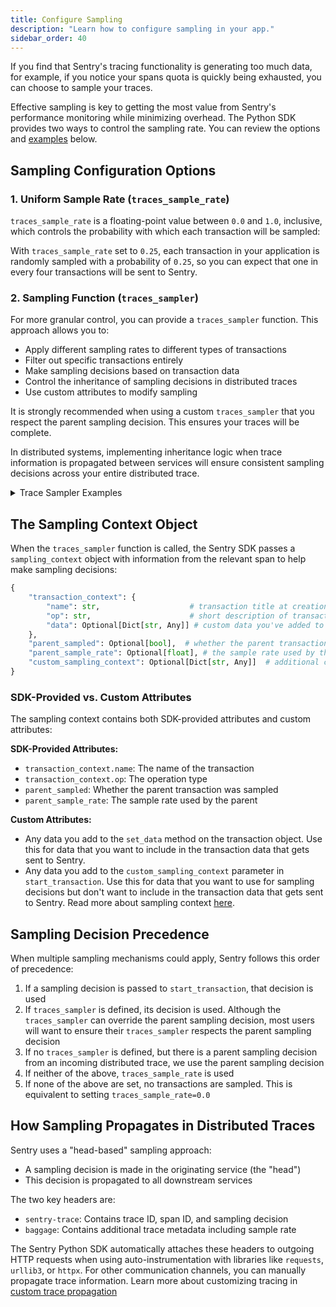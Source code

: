 ```yaml
---
title: Configure Sampling
description: "Learn how to configure sampling in your app."
sidebar_order: 40
---
```


If you find that Sentry's tracing functionality is generating too much data, for example, if you notice your spans quota is quickly being exhausted, you can choose to sample your traces.

Effective sampling is key to getting the most value from Sentry's performance monitoring while minimizing overhead. The Python SDK provides two ways to control the sampling rate. You can review the options and [examples](#trace-sampler-examples) below.

## Sampling Configuration Options

### 1. Uniform Sample Rate (`traces_sample_rate`)

`traces_sample_rate` is a floating-point value between `0.0` and `1.0`, inclusive, which controls the probability with which each transaction will be sampled:

<PlatformContent includePath="/performance/traces-sample-rate" />

With `traces_sample_rate` set to `0.25`, each transaction in your application is randomly sampled with a probability of `0.25`, so you can expect that one in every four transactions will be sent to Sentry. 

### 2. Sampling Function (`traces_sampler`)

For more granular control, you can provide a `traces_sampler` function. This approach allows you to:

- Apply different sampling rates to different types of transactions
- Filter out specific transactions entirely
- Make sampling decisions based on transaction data
- Control the inheritance of sampling decisions in distributed traces
- Use custom attributes to modify sampling

<Alert>

It is strongly recommended when using a custom `traces_sampler` that you respect the parent sampling decision. This ensures your traces will be complete. 

</Alert>

In distributed systems, implementing inheritance logic when trace information is propagated between services will ensure consistent sampling decisions across your entire distributed trace.

<PlatformContent includePath="/performance/traces-sampler-as-sampler" />

<details>
<summary className="text-xl font-semibold">Trace Sampler Examples</summary>

#### Trace Sampler Examples

1. Prioritizing Critical User Flows

```python
def traces_sampler(sampling_context):
    # Use the parent sampling decision if we have an incoming trace.
    # Note: we strongly recommend respecting the parent sampling decision,
    # as this ensures your traces will be complete!
    parent_sampling_decision = sampling_context.get("parent_sampled")
    if parent_sampling_decision is not None:
        return float(parent_sampling_decision)

    ctx = sampling_context.get("transaction_context", {})
    name = ctx.get("name")
    
    # Sample all checkout transactions
    if name and ('/checkout' in name or 
                ctx.get("op") == 'checkout'):
        return 1.0
    
    # Sample 50% of login transactions
    if name and ('/login' in name or 
                ctx.get("op") == 'login'):
        return 0.5
    
    # Sample 10% of everything else
    return 0.1

sentry_sdk.init(
    dsn="your-dsn",
    traces_sampler=traces_sampler,
)
```

2. Handling Different Environments and Error Rates

```python
def traces_sampler(sampling_context):
    # Use the parent sampling decision if we have an incoming trace.
    # Note: we strongly recommend respecting the parent sampling decision,
    # as this ensures your traces will be complete!
    parent_sampling_decision = sampling_context.get("parent_sampled")
    if parent_sampling_decision is not None:
        return float(parent_sampling_decision)

    ctx = sampling_context.get("transaction_context", {})
    environment = os.environ.get("ENVIRONMENT", "development")
    
    # Sample all transactions in development
    if environment == "development":
        return 1.0
    
    # Sample more transactions if there are recent errors
    # Note: hasRecentErrors is a custom attribute that needs to be set
    if ctx.get("data", {}).get("hasRecentErrors"): 
        return 0.8
    
    # Sample based on environment
    if environment == "production":
        return 0.05  # 5% in production
    elif environment == "staging":
        return 0.2   # 20% in staging
    
    # Default sampling rate
    return 0.1  

# Initialize the SDK with the sampling function
sentry_sdk.init(
    dsn="your-dsn",
    traces_sampler=traces_sampler,
)

# You can use the sampling function by setting custom attributes:
# Option 1: When creating the transaction
with sentry_sdk.start_transaction(name="GET /api/users", op="http.request") as transaction:
    # Set custom attribute
    transaction.set_data("hasRecentErrors", True)
    # Your code here

# Option 2: During the transaction's lifecycle
with sentry_sdk.start_transaction(name="GET /api/users", op="http.request") as transaction:
    # Your code here
    transaction.set_data("hasRecentErrors", True)  # Set custom attribute
```

3. Controlling Sampling Based on User and Transaction Properties

```python
def traces_sampler(sampling_context):
    # Use the parent sampling decision if we have an incoming trace.
    # Note: we strongly recommend respecting the parent sampling decision,
    # as this ensures your traces will be complete!
    parent_sampling_decision = sampling_context.get("parent_sampled")
    if parent_sampling_decision is not None:
        return float(parent_sampling_decision)

    ctx = sampling_context.get("transaction_context", {})
    data = ctx.get("data", {})
    
    # Always sample for premium users
    # Note: user.tier is a custom attribute that needs to be set
    if data.get("user", {}).get("tier") == "premium":
        return 1.0
    
    # Sample more transactions for users experiencing errors
    # Note: hasRecentErrors is a custom attribute
    if data.get("hasRecentErrors"):
        return 0.8
    
    # Sample less for high-volume, low-value paths
    # Note: name is an SDK-provided attribute
    if (ctx.get("name") or "").startswith("/api/metrics"):
        return 0.01
    
    # Sample more for slow transactions
    # Note: duration_ms is a custom attribute
    if data.get("duration_ms", 0) > 1000:  # Transactions over 1 second
        return 0.5
    
    # Default sampling rate
    return 0.2
    
# Initialize the SDK with the sampling function
sentry_sdk.init(
    dsn="your-dsn",
    traces_sampler=traces_sampler,
)

# To set custom attributes for this example:
with sentry_sdk.start_transaction(name="GET /api/users", op="http.request") as transaction:
    # Set custom attributes
    transaction.set_data("user", {"tier": "premium"})  # Custom user data
    transaction.set_data("hasRecentErrors", True)      # Custom error flag
    transaction.set_data("duration_ms", 1500)          # Custom timing data
    # Your code here

```

4. Complex Business Logic Sampling

```python
def traces_sampler(sampling_context):
    # Use the parent sampling decision if we have an incoming trace.
    # Note: we strongly recommend respecting the parent sampling decision,
    # as this ensures your traces will be complete!
    parent_sampling_decision = sampling_context.get("parent_sampled")
    if parent_sampling_decision is not None:
        return float(parent_sampling_decision)

    ctx = sampling_context.get("transaction_context", {})
    data = ctx.get("data", {})
    
    # Always sample critical business operations
    # Note: op is an SDK-provided attribute
    if ctx.get("op") in ["payment.process", "order.create", "user.verify"]:
        return 1.0
    
    # Sample based on user segment
    # Note: user.segment is a custom attribute
    user_segment = data.get("user", {}).get("segment")
    if user_segment == "enterprise":
        return 0.8
    elif user_segment == "premium":
        return 0.5
    
    # Sample based on transaction value
    # Note: transaction.value is a custom attribute
    transaction_value = data.get("transaction", {}).get("value", 0)
    if transaction_value > 1000:  # High-value transactions
        return 0.7
    
    # Sample based on error rate in the service
    # Note: service.error_rate is a custom attribute
    error_rate = data.get("service", {}).get("error_rate", 0)
    if error_rate > 0.05:  # Error rate above 5%
        return 0.9
    
    # Default sampling rate
    return 0.1
 
# Initialize the SDK with the sampling function
sentry_sdk.init(
    dsn="your-dsn",
    traces_sampler=traces_sampler,
)

s# To set custom attributes for this example:
with sentry_sdk.start_transaction(name="Process Payment", op="payment.process") as transaction:
    # Set custom attributes
    transaction.set_data("user", {"segment": "enterprise"})  # Custom user data
    transaction.set_data("transaction", {"value": 1500})     # Custom transaction data
    transaction.set_data("service", {"error_rate": 0.03})    # Custom service data
    # Your code here

```

5. Performance-Based Sampling

```python
def traces_sampler(sampling_context):
    # Use the parent sampling decision if we have an incoming trace.
    # Note: we strongly recommend respecting the parent sampling decision,
    # as this ensures your traces will be complete!
    parent_sampling_decision = sampling_context.get("parent_sampled")
    if parent_sampling_decision is not None:
        return float(parent_sampling_decision)

    ctx = sampling_context.get("transaction_context", {})
    data = ctx.get("data", {})
    
    # Sample all slow transactions
    # Note: duration_ms is a custom attribute
    if data.get("duration_ms", 0) > 2000:  # Over 2 seconds
        return 1.0
    
    # Sample more transactions with high memory usage
    # Note: memory_usage_mb is a custom attribute
    if data.get("memory_usage_mb", 0) > 500:  # Over 500MB
        return 0.8
    
    # Sample more transactions with high CPU usage
    # Note: cpu_percent is a custom attribute
    if data.get("cpu_percent", 0) > 80:  # Over 80% CPU
        return 0.8
    
    # Sample more transactions with high database load
    # Note: db_connections is a custom attribute
    if data.get("db_connections", 0) > 100:  # Over 100 connections
        return 0.7
    
    # Default sampling rate
    return 0.1
    
# Initialize the SDK with the sampling function
    sentry_sdk.init(
    dsn="your-dsn",
    traces_sampler=traces_sampler,
)

# To set custom attributes for this example:
with sentry_sdk.start_transaction(name="Process Data", op="data.process") as transaction:
    # Set custom attributes
    transaction.set_data("duration_ms", 2500)      # Custom timing data
    transaction.set_data("memory_usage_mb", 600)   # Custom memory data
    transaction.set_data("cpu_percent", 85)        # Custom CPU data
    transaction.set_data("db_connections", 120)    # Custom database data
    # Your code here

```
</details>

## The Sampling Context Object

When the `traces_sampler` function is called, the Sentry SDK passes a `sampling_context` object with information from the relevant span to help make sampling decisions:

```python
{
    "transaction_context": {
        "name": str,                    # transaction title at creation time (SDK-provided)
        "op": str,                      # short description of transaction type (SDK-provided)
        "data": Optional[Dict[str, Any]] # custom data you've added to the transaction
    },
    "parent_sampled": Optional[bool],  # whether the parent transaction was sampled (SDK-provided)
    "parent_sample_rate": Optional[float], # the sample rate used by the parent (SDK-provided)
    "custom_sampling_context": Optional[Dict[str, Any]]  # additional custom data for sampling
}
```

### SDK-Provided vs. Custom Attributes

The sampling context contains both SDK-provided attributes and custom attributes:

**SDK-Provided Attributes:**
- `transaction_context.name`: The name of the transaction
- `transaction_context.op`: The operation type
- `parent_sampled`: Whether the parent transaction was sampled
- `parent_sample_rate`: The sample rate used by the parent

**Custom Attributes:**
- Any data you add to the `set_data` method on the transaction object. Use this for data that you want to include in the transaction data that gets sent to Sentry.
- Any data you add to the `custom_sampling_context` parameter in `start_transaction`. Use this for data that you want to use for sampling decisions but don't want to include in the transaction data that gets sent to Sentry. Read more about sampling context [here](/platforms/python/configuration/sampling/#sampling-context).

## Sampling Decision Precedence

When multiple sampling mechanisms could apply, Sentry follows this order of precedence:

1. If a sampling decision is passed to `start_transaction`, that decision is used
2. If `traces_sampler` is defined, its decision is used. Although the `traces_sampler` can override the parent sampling decision, most users will want to ensure their `traces_sampler` respects the parent sampling decision
3. If no `traces_sampler` is defined, but there is a parent sampling decision from an incoming distributed trace, we use the parent sampling decision 
4. If neither of the above, `traces_sample_rate` is used
5. If none of the above are set, no transactions are sampled. This is equivalent to setting `traces_sample_rate=0.0`

## How Sampling Propagates in Distributed Traces

Sentry uses a "head-based" sampling approach:

- A sampling decision is made in the originating service (the "head")
- This decision is propagated to all downstream services 

The two key headers are:
- `sentry-trace`: Contains trace ID, span ID, and sampling decision
- `baggage`: Contains additional trace metadata including sample rate

The Sentry Python SDK automatically attaches these headers to outgoing HTTP requests when using auto-instrumentation with libraries like `requests`, `urllib3`, or `httpx`. For other communication channels, you can manually propagate trace information. Learn more about customizing tracing in [custom trace propagation](/platforms/python/tracing/distributed-tracing/custom-trace-propagation/)
